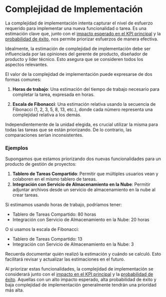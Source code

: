 
# Complejidad de Implementación

La complejidad de implementación intenta capturar el nivel de esfuerzo requerido para implementar una nueva funcionalidad o tarea. Es una estimación clave que, junto con el [impacto esperado en el KPI principal](/priorizando-nuevas-funcionalidades-tareas/kpi-principal) y la [probabilidad de éxito](/priorizando-nuevas-funcionalidades-tareas/probabilidad-exito), nos permite priorizar esfuerzos de manera efectiva.

<Callout emoji="💡">
Idealmente, la estimación de complejidad de implementación debe ser influenciada por las opiniones del gerente de producto, diseñador de producto y líder técnico. Esto asegura que se consideren todos los aspectos relevantes.
</Callout>

El valor de la complejidad de implementación puede expresarse de dos formas comunes:

1. **Horas de trabajo**: Una estimación del tiempo de trabajo necesario para completar la tarea, expresada en horas.

2. **Escala de Fibonacci**: Una estimación relativa usando la secuencia de Fibonacci (1, 2, 3, 5, 8, 13, etc.), donde cada número representa una complejidad relativa a los demás.

<Callout emoji="⚠️">
Independientemente de la unidad elegida, es crucial utilizar la misma para todas las tareas que se están priorizando. De lo contrario, las comparaciones serían inconsistentes.
</Callout>

### Ejemplos

Supongamos que estamos priorizando dos nuevas funcionalidades para un producto de gestión de proyectos:

1. **Tablero de Tareas Compartido**: Permitir que múltiples usuarios vean y colaboren en el mismo tablero de tareas.
2. **Integración con Servicio de Almacenamiento en la Nube**: Permitir adjuntar archivos desde un servicio de almacenamiento en la nube al crear tareas.

Si estimamos usando horas de trabajo, podríamos tener:

- Tablero de Tareas Compartido: 80 horas
- Integración con Servicio de Almacenamiento en la Nube: 20 horas

O si usamos la escala de Fibonacci:

- Tablero de Tareas Compartido: 13
- Integración con Servicio de Almacenamiento en la Nube: 3

<Callout emoji="📝">
Recuerda documentar quién realizó la estimación y cuándo se calculó. Esto facilitará revisar y actualizar las estimaciones en el futuro.
</Callout>

Al priorizar estas funcionalidades, la complejidad de implementación se considerará junto con el [impacto en el KPI principal](/priorizando-nuevas-funcionalidades-tareas/kpi-principal) y la [probabilidad de éxito](/priorizando-nuevas-funcionalidades-tareas/probabilidad-exito). Aquellas con un alto impacto esperado, alta probabilidad de éxito y baja complejidad de implementación generalmente tendrán una prioridad más alta.